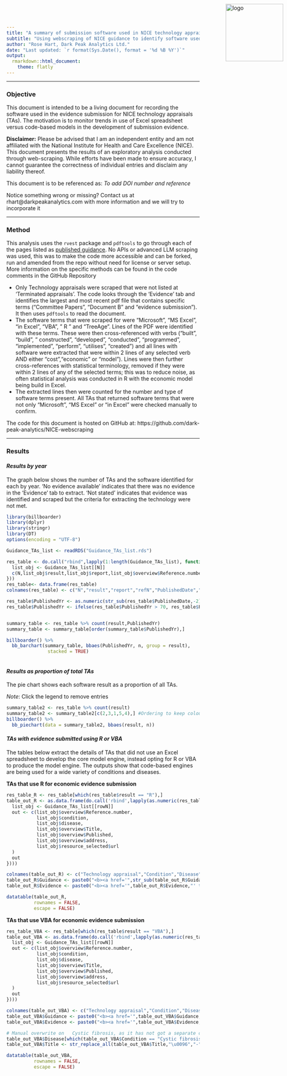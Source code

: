 ```yaml
---
title: "A summary of submission software used in NICE technology appraisals"
subtitle: "Using webscraping of NICE guidance to identify software used for health economic modelling"
author: "Rose Hart, Dark Peak Analytics Ltd."
date: "Last updated: `r format(Sys.Date(), format = '%d %B %Y')`"
output:
  rmarkdown::html_document:
    theme: flatly
---
```



<style type="text/css">
.main-container {
  max-width: 20000px;
  margin-left: 50px;
  margin-right: 50px;
  margin-bottom: 50px;
}
</style>


<p><a href="https://darkpeakanalytics.com/" target="_blank">
  <img src = "DPAlogo.jpg" 
       alt = 'logo'
       style = 'position:absolute; top:0; right:0; padding:10px;'
       width = '150px'
       heigth = '150px' >
</a></p>    

---

### Objective

This document is intended to be a living document for recording the software used in the evidence submission for NICE technology appraisals (TAs). The motivation is to monitor trends in use of Excel spreadsheet versus code-based models in the development of submission evidence.

**Disclaimer:** Please be advised that I am an independent entity and am not affiliated with the National Institute for Health and Care Excellence (NICE). This document presents the results of an exploratory analysis conducted through web-scraping. While efforts have been made to ensure accuracy, I cannot guarantee the correctness of individual entries and disclaim any liability thereof.

This document is to be referenced as: *To add DOI number and reference*

Notice something wrong or missing? Contact us at rhart@darkpeakanalytics.com with more information and we will try to incorporate it

---

### Method

This analysis uses the `rvest` package and `pdftools` to go through each of the pages listed as [published guidance](https://www.nice.org.uk/guidance/published). No APIs or advanced LLM scraping was used, this was to make the code more accessible and can be forked, run and amended from the repo without need for license or server setup. More information on the specific methods can be found in the code comments in the GitHub Repository

- Only Technology appraisals were scraped that were not listed at 'Terminated appraisals'. The code looks through the 'Evidence' tab and identifies the largest and most recent pdf file that contains specific terms ("Committee Papers", "Document B" and "evidence submission"). It then uses `pdftools` to read the document. 
- The software terms that were scraped for were "Microsoft", "MS Excel", "in Excel", "VBA", " R " and "TreeAge". Lines of the PDF were identified with these terms. These were then cross-referenced with verbs ("built", "build", " constructed", "developed", "conducted", "programmed", "implemented", "perform", "utilises", "created") and all lines with software were extracted that were within 2 lines of any selected verb AND either "cost","economic" or "model"). Lines were then further cross-references with statistical terminology, removed if they were within 2 lines of any of the selected terms; this was to reduce noise, as often statistical analysis was conducted in R with the economic model being build in Excel.
- The extracted lines then were counted for the number and type of software terms present. All TAs that returned software terms that were not only "Microsoft", "MS Excel" or "in Excel" were checked manually to confirm.

The code for this document is hosted on GitHub at: https://github.com/dark-peak-analytics/NICE-webscraping

---

### Results

#### *Results by year*

The graph below shows the number of TAs and the software identified for each by year. 'No evidence available' indicates that there was no evidence in the 'Evidence' tab to extract. 'Not stated' indicates that evidence was identified and scraped but the criteria for extracting the technology were not met. 

```r
library(billboarder)
library(dplyr)
library(stringr)
library(DT)
options(encoding = "UTF-8")
```


```r
Guidance_TAs_list <- readRDS("Guidance_TAs_list.rds")

res_table <- do.call("rbind",lapply(1:length(Guidance_TAs_list), function(N){
  list_obj <- Guidance_TAs_list[[N]]
  c(N,list_obj$result,list_obj$report,list_obj$overview$Reference.number,list_obj$overview$Published,list_obj$overview$Last.updated)
}))
res_table<- data.frame(res_table)
colnames(res_table) <- c("N","result","report","refN","PublishedDate","LastUpdated")

res_table$PublishedYr <- as.numeric(str_sub(res_table$PublishedDate,-2))
res_table$PublishedYr <- ifelse(res_table$PublishedYr > 70, res_table$PublishedYr+1900,res_table$PublishedYr+2000)


summary_table <- res_table %>% count(result,PublishedYr)
summary_table <- summary_table[order(summary_table$PublishedYr),]

billboarder() %>% 
  bb_barchart(summary_table, bbaes(PublishedYr, n, group = result),
               stacked = TRUE)
  
```

#### *Results as proportion of total TAs*

The pie chart shows each software result as a proportion of all TAs.

*Note*: Click the legend to remove entries

```r
summary_table2 <- res_table %>% count(result)
summary_table2 <- summary_table2[c(2,3,1,5,4),] #Ordering to keep colours consistent with above
billboarder() %>% 
  bb_piechart(data = summary_table2, bbaes(result, n))


```

#### *TAs with evidence submitted using R or VBA*

The tables below extract the details of TAs that did not use an Excel spreadsheet to develop the core model engine, instead opting for R or VBA to produce the model engine. The outputs show that code-based engines are being used for a wide variety of conditions and diseases.

**TAs that use R for economic evidence submission**

```r

res_table_R <- res_table[which(res_table$result == "R"),]
table_out_R <- as.data.frame(do.call('rbind',lapply(as.numeric(res_table_R$N), function(rowN){
  list_obj <- Guidance_TAs_list[[rowN]]
  out <- c(list_obj$overview$Reference.number,
           list_obj$condition,
           list_obj$disease,
           list_obj$overview$Title,
           list_obj$overview$Published,
           list_obj$overview$address,
           list_obj$resource_selected$url
  )
  out
})))

colnames(table_out_R) <- c("Technology appraisal","Condition","Disease","Title","Date published","Guidance","Evidence")
table_out_R$Guidance <- paste0("<b><a href='",str_sub(table_out_R$Guidance,0,-10),"' target='_blank'>","Link","</a></b>")
table_out_R$Evidence <- paste0("<b><a href='",table_out_R$Evidence,"' target='_blank'>","Link","</a></b>")

datatable(table_out_R,
          rownames = FALSE,
          escape = FALSE)

```

**TAs that use VBA for economic evidence submission**

```r

res_table_VBA <- res_table[which(res_table$result == "VBA"),]
table_out_VBA <- as.data.frame(do.call('rbind',lapply(as.numeric(res_table_VBA$N), function(rowN){
  list_obj <- Guidance_TAs_list[[rowN]]
  out <- c(list_obj$overview$Reference.number,
           list_obj$condition,
           list_obj$disease,
           list_obj$overview$Title,
           list_obj$overview$Published,
           list_obj$overview$address,
           list_obj$resource_selected$url
  )
  out
})))

colnames(table_out_VBA) <- c("Technology appraisal","Condition","Disease","Title","Date published","Guidance","Evidence")
table_out_VBA$Guidance <- paste0("<b><a href='",table_out_VBA$Guidance,"' target='_blank'>","Link","</a></b>")
table_out_VBA$Evidence <- paste0("<b><a href='",table_out_VBA$Evidence,"' target='_blank'>","Link","</a></b>")

# Manual overwrite on 	Cystic fibrosis, as it has not got a separate condition and disease
table_out_VBA$Disease[which(table_out_VBA$Condition == "Cystic fibrosis")] <- "Cystic fibrosis"
table_out_VBA$Title <- str_replace_all(table_out_VBA$Title,"\u0096","-")

datatable(table_out_VBA,
          rownames = FALSE,
          escape = FALSE)

```
